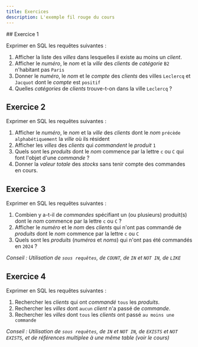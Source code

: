 ```yaml
---
title: Exercices
description: L'exemple fil rouge du cours
---
```



<Slide>
## Exercice 1

Exprimer en SQL les requêtes suivantes :

1. Afficher la liste des _villes_ dans lesquelles il existe au moins un _client_.
2. Afficher le _numéro_, le _nom_ et la _ville_ des _clients_ de _catégorie_ `B2` n'habitant pas `Paris`
3. Donner le _numéro_, le _nom_ et le _compte_ des _clients_ des villes `Leclercq` et `Jacquot` dont le _compte_ est `positif`
4. Quelles _catégories_ de _clients_ trouve-t-on dans la ville `Leclercq` ?

</Slide>
<Slide>

## Exercice 2

Exprimer en SQL les requêtes suivantes :

1. Afficher le _numéro_, le _nom_ et la _ville_ des _clients_ dont le _nom_ `précède alphabétiquement` la _ville_ où ils résident
2. Afficher les _villes_ des _clients_ qui _commandent_ le _produit_ `1`
3. Quels sont les _produits_ dont le _nom_ commence par la lettre `c` ou `C` qui font l'objet d'une _commande_ ?
4. Donner la _valeur totale_ des _stocks_ sans tenir compte des commandes en cours.

</Slide>
<Slide>

## Exercice 3

Exprimer en SQL les requêtes suivantes :

1. Combien y a-t-il de _commandes_ spécifiant un (ou plusieurs) produit(s) dont le _nom_ commence par la lettre `c` ou `C` ?
2. Afficher le _numéro_ et le _nom_ des _clients_ qui n'ont pas commandé de _produits_  dont le _nom_ commence par la lettre `c` ou `C`
3. Quels sont les _produits_ (_numéros_ et _noms_) qui n'ont pas été commandés en `2024` ?

_Conseil : Utilisation de `sous requêtes`, de `COUNT`, de `IN` et `NOT IN`, de `LIKE`_

</Slide>
<Slide>

## Exercice 4

Exprimer en SQL les requêtes suivantes :

1. Rechercher les _clients_ qui ont _commandé_ `tous` les _produits_.
2. Rechercher les _villes_ dont `aucun` _client_ n'a passé de _commande_.
3. Rechercher les _villes_ dont `tous` les _clients_ ont passé `au moins une commande`

_Conseil : Utilisation de `sous requêtes`, de `IN` et `NOT IN`, de `EXISTS` et `NOT EXISTS`, et de références multiplee à une même table (voir le cours)_

</Slide>
